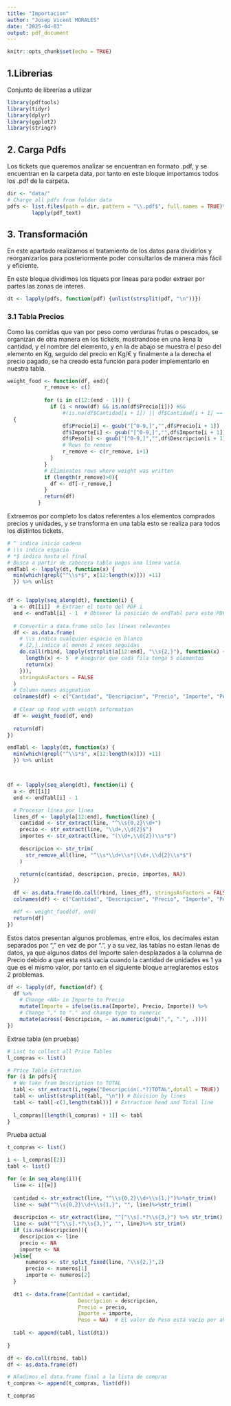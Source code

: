 ```yaml
---
title: "Importacion"
author: "Josep Vicent MORALES"
date: "2025-04-03"
output: pdf_document
---
```


```r
knitr::opts_chunk$set(echo = TRUE)
```

## 1.Librerias

Conjunto de librerías a utilizar

```r
library(pdftools)
library(tidyr)
library(dplyr)
library(ggplot2)
library(stringr)
```

## 2. Carga Pdfs

Los tickets que queremos analizar se encuentran en formato .pdf, y se encuentran en la carpeta data, por tanto en este bloque importamos todos los .pdf de la carpeta.

```r
dir <- "data/"
# Charge all pdfs from folder data
pdfs <- list.files(path = dir, pattern = "\\.pdf$", full.names = TRUE)%>%
        lapply(pdf_text)
```

## 3. Transformación

En este apartado realizamos el tratamiento de los datos para dividirlos y reorganizarlos para posteriormente poder consultarlos de manera más fácil y eficiente.

En este bloque dividimos los tiquets por líneas para poder extraer por partes las zonas de interes.

```r
dt <- lapply(pdfs, function(pdf) {unlist(strsplit(pdf, "\n"))})
```

### 3.1 Tabla Precios

Como las comidas que van por peso como verduras frutas o pescados, se organizan de otra manera en los tickets, mostrandose en una líena la cantidad, y el nombre del elemento, y en la de abajo se muestra el peso del elemento en Kg, seguido del precio en Kg/€ y finalmente a la derecha el precio pagado, se ha creado esta función para poder implementarlo en nuestra tabla.

```r
weight_food <- function(df, end){
            r_remove <- c()
            
            for (i in c(12:(end - 1))) {
              if (i < nrow(df) && is.na(df$Precio[i])) #&& 
                  #(is.na(df$Cantidad[i + 1]) || df$Cantidad[i + 1] == "")) 
  {
                  df$Precio[i] <- gsub("[^0-9,]","",df$Precio[i + 1])
                  df$Importe[i] <- gsub("[^0-9,]","",df$Importe[i + 1])
                  df$Peso[i] <- gsub("[^0-9,]","",df$Descripcion[i + 1])
                  # Rows to remove
                  r_remove <- c(r_remove, i+1)
              }
            }
            # Eliminates rows where weight was written
            if (length(r_remove)>0){
              df <- df[-r_remove,]
            }
            return(df)
          }
```

Extraemos por completo los datos referentes a los elementos comprados precios y unidades, y se transforma en una tabla esto se realiza para todos los distintos tickets.

```r

# ^ indica inicio cadena
# \\s indica espacio
# *$ indica hasta el final
# Busca a partir de cabecera tabla pagos una línea vacía 
endTabl <- lapply(dt, function(x) {
  min(which(grepl("^\\s*$", x[12:length(x)])) +11)
  }) %>% unlist


df <- lapply(seq_along(dt), function(i) {
  a <- dt[[i]]  # Extraer el texto del PDF i
  end <- endTabl[i] - 1  # Obtener la posición de endTabl para este PDF
  
  # Convertir a data.frame solo las líneas relevantes
  df <- as.data.frame(
    # \\s indica cualquier espacio en blanco
    # {2,} indica al menos 2 veces seguidas
    do.call(rbind, lapply(strsplit(a[12:end], "\\s{2,}"), function(x) {
      length(x) <- 5  # Asegurar que cada fila tenga 5 elementos
      return(x)
    })), 
    stringsAsFactors = FALSE
  )
  # Column names asignation
  colnames(df) <- c("Cantidad", "Descripcion", "Precio", "Importe", "Peso")
  
  # Clear up food with weigth information
  df <- weight_food(df, end)
  
  return(df)
})

```

```r
endTabl <- lapply(dt, function(x) {
  min(which(grepl("^\\s*$", x[12:length(x)])) +11)
  }) %>% unlist



df <- lapply(seq_along(dt), function(i) {
  a <- dt[[i]]
  end <- endTabl[i] - 1

  # Procesar línea por línea
  lines_df <- lapply(a[12:end], function(line) {
    cantidad <- str_extract(line, "^\\s{0,2}\\d+")
    precio <- str_extract(line, "\\d+,\\d{2}$")
    importes <- str_extract(line, "(\\d+,\\d{2})\\s*$")
    
    descripcion <- str_trim(
      str_remove_all(line, "^\\s*\\d+\\s*|\\d+,\\d{2}\\s*$")
    )

    return(c(cantidad, descripcion, precio, importes, NA))
  })

  df <- as.data.frame(do.call(rbind, lines_df), stringsAsFactors = FALSE)
  colnames(df) <- c("Cantidad", "Descripcion", "Precio", "Importe", "Peso")

  #df <- weight_food(df, end)
  return(df)
})

```

Estos datos presentan algunos problemas, entre ellos, los decimales estan separados por "," en vez de por ".", y a su vez, las tablas no estan llenas de datos, ya que algunos datos del Importe salen desplazados a la columna de Precio debido a que esta está vacía cuando la cantidad de unidades es 1 ya que es el mismo valor, por tanto en el siguiente bloque arreglaremos estos 2 problemas.

```r
df <- lapply(df, function(df) {
  df %>%
    # Change <NA> in Importe to Precio
    mutate(Importe = ifelse(is.na(Importe), Precio, Importe)) %>%
    # Change "," to "." and change type to numeric
    mutate(across(-Descripcion, ~ as.numeric(gsub(",", ".", .))))
}) 
```

 Extrae tabla (en pruebas)
```r
# List to collect all Price Tables
l_compras <- list()

# Price Table Extraction
for (i in pdfs){
  # We take from Description to TOTAL
  tabl <- str_extract(i,regex("Descripción(.*?)TOTAL",dotall = TRUE))
  tabl <- unlist(strsplit(tabl, "\n")) # Division by lines
  tabl <- tabl[-c(1,length(tabl))] # Extraction head and Total line
  
  l_compras[[length(l_compras) + 1]] <- tabl
}

```

Prueba actual

```r
t_compras <- list()

i <- l_compras[[2]]
tabl <- list()

for (e in seq_along(i)){
  line <- i[[e]]
  
  cantidad <- str_extract(line, "^\\s{0,2}\\d+\\s{1,}")%>%str_trim()
  line <- sub("^\\s{0,2}\\d+\\s{1,}", "", line)%>%str_trim()
  
  descripcion <- str_extract(line, "^[^\\s].*?\\s{3,}") %>% str_trim()
  line <- sub("^[^\\s].*?\\s{3,}", "", line)%>% str_trim()
  if (is.na(descripcion)){
    descripcion <- line
    precio <- NA
    importe <- NA
  }else{
      numeros <- str_split_fixed(line, "\\s{2,}",2)
      precio <- numeros[1]
      importe <- numeros[2]
  }
  
  dt1 <- data.frame(Cantidad = cantidad,
                       Descripcion = descripcion,
                       Precio = precio,
                       Importe = importe,
                       Peso = NA)  # El valor de Peso está vacío por ahora
    
  tabl <- append(tabl, list(dt1))
  
}

df <- do.call(rbind, tabl)
df <- as.data.frame(df)

# Añadimos el data.frame final a la lista de compras
t_compras <- append(t_compras, list(df))

t_compras
```
